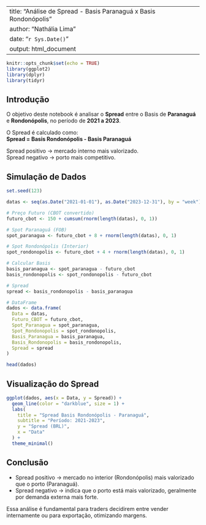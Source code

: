 
---
title: "Análise de Spread - Basis Paranaguá x Basis Rondonópolis"
author: "Nathália Lima"
date: "`r Sys.Date()`"
output: html_document
---

```r
knitr::opts_chunk$set(echo = TRUE)
library(ggplot2)
library(dplyr)
library(tidyr)
```

## Introdução

O objetivo deste notebook é analisar o **Spread** entre o Basis de **Paranaguá** e **Rondonópolis**, no período de **2021 a 2023**.  

O Spread é calculado como:  
**Spread = Basis Rondonópolis - Basis Paranaguá**  

Spread positivo → mercado interno mais valorizado.  
Spread negativo → porto mais competitivo.

## Simulação de Dados

```r
set.seed(123)

datas <- seq(as.Date("2021-01-01"), as.Date("2023-12-31"), by = "week")

# Preço Futuro (CBOT convertido)
futuro_cbot <- 150 + cumsum(rnorm(length(datas), 0, 1))

# Spot Paranaguá (FOB)
spot_paranagua <- futuro_cbot + 8 + rnorm(length(datas), 0, 1)

# Spot Rondonópolis (Interior)
spot_rondonopolis <- futuro_cbot + 4 + rnorm(length(datas), 0, 1)

# Calcular Basis
basis_paranagua <- spot_paranagua - futuro_cbot
basis_rondonopolis <- spot_rondonopolis - futuro_cbot

# Spread
spread <- basis_rondonopolis - basis_paranagua

# DataFrame
dados <- data.frame(
  Data = datas,
  Futuro_CBOT = futuro_cbot,
  Spot_Paranagua = spot_paranagua,
  Spot_Rondonopolis = spot_rondonopolis,
  Basis_Paranagua = basis_paranagua,
  Basis_Rondonopolis = basis_rondonopolis,
  Spread = spread
)

head(dados)
```

## Visualização do Spread

```r
ggplot(dados, aes(x = Data, y = Spread)) +
  geom_line(color = "darkblue", size = 1) +
  labs(
    title = "Spread Basis Rondonópolis - Paranaguá",
    subtitle = "Período: 2021-2023",
    y = "Spread (BRL)",
    x = "Data"
  ) +
  theme_minimal()
```

## Conclusão

- Spread positivo → mercado no interior (Rondonópolis) mais valorizado que o porto (Paranaguá).  
- Spread negativo → indica que o porto está mais valorizado, geralmente por demanda externa mais forte.  

Essa análise é fundamental para traders decidirem entre vender internamente ou para exportação, otimizando margens.
